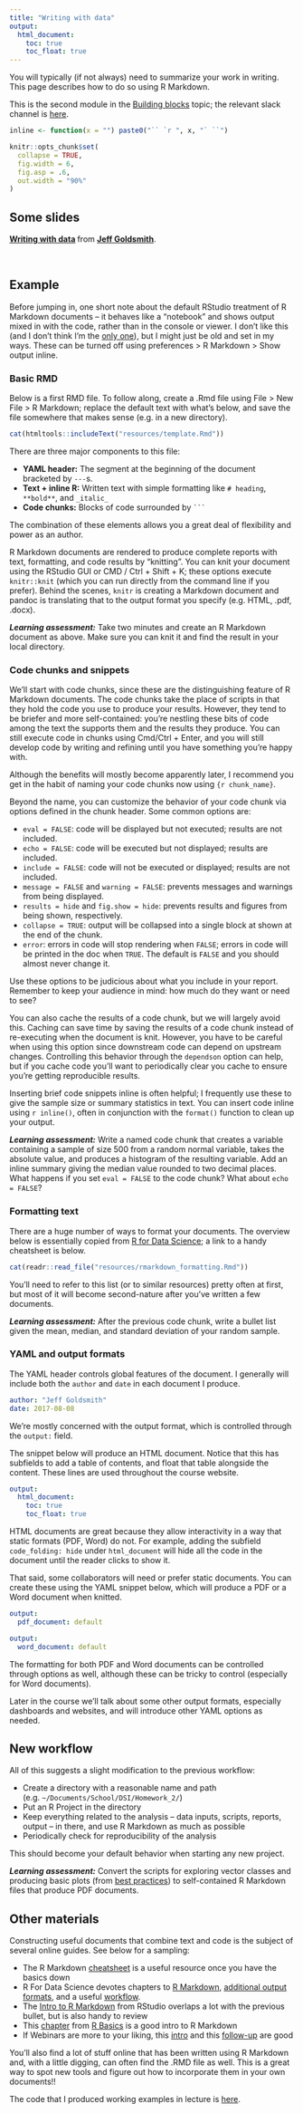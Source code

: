 ```yaml
---
title: "Writing with data"
output:
  html_document: 
    toc: true
    toc_float: true
---
```


You will typically (if not always) need to summarize your work in writing. This page describes how to do so using R Markdown. 

This is the second module in the [Building blocks](topic_building_blocks.html) topic; the relevant slack channel is [here]().

```r
inline <- function(x = "") paste0("`` `r ", x, "` ``")

knitr::opts_chunk$set(
  collapse = TRUE,
  fig.width = 6,
  fig.asp = .6,
  out.width = "90%"
)
```

## Some slides

<script async class="speakerdeck-embed" data-id="de4ee4acc2bd475eb3051304590f196c" data-ratio="1.33333333333333" src="//speakerdeck.com/assets/embed.js"></script>
<div style="margin-bottom:5px"> <strong> <a href="https://speakerdeck.com/jeffgoldsmith/dsi-writing-with-data" title="Writing with data" target="_blank">Writing with data</a> </strong> from <strong><a href="https://speakerdeck.com/jeffgoldsmith" target="_blank">Jeff Goldsmith</a></strong>. </div><br>


## Example

Before jumping in, one short note about the default RStudio treatment of R Markdown documents -- it behaves like a "notebook" and shows output mixed in with the code, rather than in the console or viewer. I don't like this (and I don't think I'm the [only one](https://twitter.com/hspter/status/793552089771233280)), but I might just be old and set in my ways. These can be turned off using preferences > R Markdown > Show output inline.

### Basic RMD

Below is a first RMD file. To follow along, create a .Rmd file using File > New File > R Markdown; replace the default text with what's below, and save the file somewhere that makes sense (e.g. in a new directory). 

```r
cat(htmltools::includeText("resources/template.Rmd"))
```

There are three major components to this file:

* **YAML header:** The segment at the beginning of the document bracketed by `---`s. 
* **Text + inline R:** Written text with simple formatting like `# heading`, `**bold**`, and `_italic_`
* **Code chunks:** Blocks of code surrounded by ` ``` `

The combination of these elements allows you a great deal of flexibility and power as an author. 

R Markdown documents are rendered to produce complete reports with text, formatting, and code results by "knitting". You can knit your document using the RStudio GUI or CMD / Ctrl + Shift + K; these options execute `knitr::knit` (which you can run directly from the command line if you prefer). Behind the scenes, `knitr` is creating a Markdown document and pandoc is translating that to the output format you specify (e.g. HTML, .pdf, .docx).

**_Learning assessment:_** Take two minutes and create an R Markdown document as above. Make sure you can knit it and find the result in your local directory.

### Code chunks and snippets

We'll start with code chunks, since these are the distinguishing feature of R Markdown documents. The code chunks take the place of scripts in that they hold the code you use to produce your results. However, they tend to be briefer and more self-contained: you're nestling these bits of code among the text the supports them and the results they produce. You can still execute code in chunks using Cmd/Ctrl + Enter, and you will still develop code by writing and refining until you have something you're happy with.

Although the benefits will mostly become apparently later, I recommend you get in the habit of naming your code chunks now using ` {r chunk_name} `. 

Beyond the name, you can customize the behavior of your code chunk via options defined in the chunk header. Some common options are:

* `eval = FALSE`: code will be displayed but not executed; results are not included. 
* `echo = FALSE`: code will be executed but not displayed; results are included. 
* `include = FALSE`: code will not be executed or displayed; results are not included.
* `message = FALSE` and `warning = FALSE`: prevents messages and warnings from being displayed.
* `results = hide` and `fig.show = hide`: prevents results and figures from being shown, respectively.
* `collapse = TRUE`: output will be collapsed into a single block at shown at the end of the chunk.
* `error`: errors in code will stop rendering when `FALSE`; errors in code will be printed in the doc when `TRUE`. The default is `FALSE` and you should almost never change it.

Use these options to be judicious about what you include in your report. Remember to keep your audience in mind: how much do they want or need to see?

You can also cache the results of a code chunk, but we will largely avoid this. Caching can save time by saving the results of a code chunk instead of re-executing when the document is knit. However, you have to be careful when using this option since downstream code can depend on upstream changes. Controlling this behavior through the `dependson` option can help, but if you cache code you'll want to periodically clear you cache to ensure you're getting reproducible results. 

Inserting brief code snippets inline is often helpful; I frequently use these to give the sample size or summary statistics in text. You can insert code inline using `r inline()`, often in conjunction with the `format()` function to clean up your output. 

**_Learning assessment:_** Write a named code chunk that creates a variable containing a sample of size 500 from a random normal variable, takes the absolute value, and produces a histogram of the resulting variable. Add an inline summary giving the median value rounded to two decimal places. What happens if you set `eval = FALSE` to the code chunk? What about `echo = FALSE`? 

### Formatting text

There are a huge number of ways to format your documents. The overview below is essentially copied from [R for Data Science](http://r4ds.had.co.nz/r-markdown.html); a link to a handy cheatsheet is below.

```r
cat(readr::read_file("resources/rmarkdown_formatting.Rmd"))
```

You'll need to refer to this list (or to similar resources) pretty often at first, but most of it will become second-nature after you've written a few documents. 

**_Learning assessment:_** After the previous code chunk, write a bullet list given the mean, median, and standard deviation of your random sample. 

### YAML and output formats

The YAML header controls global features of the document. I generally will include both the `author` and `date` in each document I produce.
```yaml
author: "Jeff Goldsmith"
date: 2017-08-08
```

We're mostly concerned with the output format, which is controlled through the `output:` field. 

The snippet below will produce an HTML document. Notice that this has subfields to add a table of contents, and float that table alongside the content. These lines are used throughout the course website. 
```yaml
output:
  html_document:
    toc: true
    toc_float: true
```
HTML documents are great because they allow interactivity in a way that static formats (PDF, Word) do not. For example, adding the subfield `code_folding: hide` under `html_document` will hide all the code in the document until the reader clicks to show it. 

That said, some collaborators will need or prefer static documents. You can create these using the YAML snippet below, which will produce a PDF or a Word document when knitted. 
```yaml
output:
  pdf_document: default
```

```yaml
output:
  word_document: default
```

The formatting for both PDF and Word documents can be controlled through options as well, although these can be tricky to control (especially for Word documents).

Later in the course we'll talk about some other output formats, especially dashboards and websites, and will introduce other YAML options as needed.

## New workflow

All of this suggests a slight modification to the previous workflow:

* Create a directory with a reasonable name and path (e.g. `~/Documents/School/DSI/Homework_2/`)
* Put an R Project in the directory
* Keep everything related to the analysis -- data inputs, scripts, reports, output -- in there, and use R Markdown as much as possible
* Periodically check for reproducibility of the analysis

This should become your default behavior when starting any new project.

**_Learning assessment:_** Convert the scripts for exploring vector classes and producing basic plots (from [best practices](best_practices.html)) to self-contained R Markdown files that produce PDF documents. 

## Other materials

Constructing useful documents that combine text and code is the subject of several online guides. See below for a sampling:

* The R Markdown [cheatsheet](https://www.rstudio.com/wp-content/uploads/2016/03/rmarkdown-cheatsheet-2.0.pdf) is a useful resource once you have the basics down
* R For Data Science devotes chapters to [R Markdown](http://r4ds.had.co.nz/r-markdown.html), [additional output formats](http://r4ds.had.co.nz/r-markdown-formats.html), and a useful [workflow](http://r4ds.had.co.nz/r-markdown-workflow.html).
* The [Intro to R Markdown](http://rmarkdown.rstudio.com/articles_intro.html) from RStudio overlaps a lot with the previous bullet, but is also handy to review
* This [chapter](https://ismayc.github.io/rbasics-book/4-rmarkdown.html) from [R Basics](https://ismayc.github.io/rbasics-book/) is a good intro to R Markdown
* If Webinars are more to your liking, this [intro](https://www.rstudio.com/resources/webinars/getting-started-with-r-markdown/) and this [follow-up](https://www.rstudio.com/resources/webinars/the-ecosystem-of-r-markdown/) are good

You'll also find a lot of stuff online that has been written using R Markdown and, with a little digging, can often find the .RMD file as well. This is a great way to spot new tools and figure out how to incorporate them in your own documents!!

The code that I produced working examples in lecture is [here](./lecture_code/best_practices.zip).
